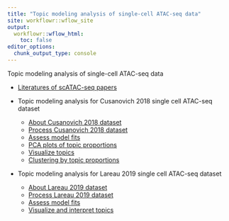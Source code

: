 ```yaml
---
title: "Topic modeling analysis of single-cell ATAC-seq data"
site: workflowr::wflow_site
output:
  workflowr::wflow_html:
    toc: false
editor_options:
  chunk_output_type: console
---
```


Topic modeling analysis of single-cell ATAC-seq data

* [Literatures of scATAC-seq papers](references.html)

* Topic modeling analysis for Cusanovich 2018 single cell ATAC-seq dataset
    - [About Cusanovich 2018 dataset](scATACseq_data_Cusanovich2018.html)
    - [Process Cusanovich 2018 dataset](process_data_Cusanovich2018.html)
    - [Assess model fits](assess_fits_Cusanovich2018.html)
    - [PCA plots of topic proportions](compare_pca_clusters_Cusanovich2018.html)
    - [Visualize topics](plots_Cusanovich2018.html)
    - [Clustering by topic proportions](clusters_Cusanovich2018_k13.html)

* Topic modeling analysis for Lareau 2019 single cell ATAC-seq dataset
    - [About Lareau 2019 dataset](scATACseq_data_Lareau2019.html)
    - [Process Lareau 2019 dataset](process_data_Lareau2019.html)
    - [Assess model fits](assess_fits_Lareau2019_bonemarrow.html)
    - [Visualize and interpret topics](plots_Lareau2019_bonemarrow.html)

